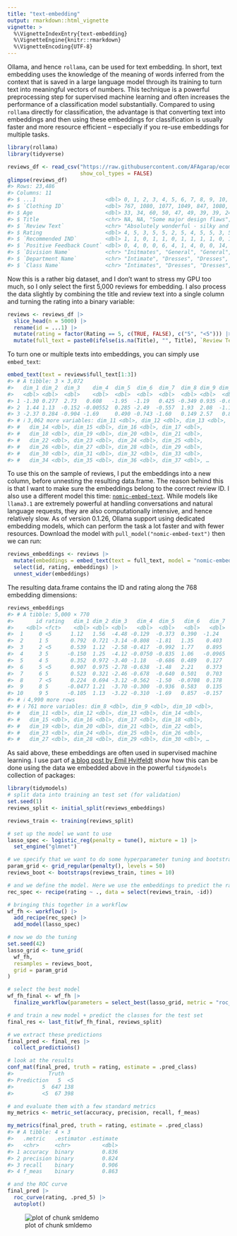 ```yaml
---
title: "text-embedding"
output: rmarkdown::html_vignette
vignette: >
  %\VignetteIndexEntry{text-embedding}
  %\VignetteEngine{knitr::rmarkdown}
  %\VignetteEncoding{UTF-8}
---
```




Ollama, and hence `rollama`, can be used for text embedding.
In short, text embedding uses the knowledge of the meaning of words inferred from the context that is saved in a large language model through its training to turn text into meaningful vectors of numbers.
This technique is a powerful preprocessing step for supervised machine learning and often increases the performance of a classification model substantially.
Compared to using `rollama` directly for classification, the advantage is that converting text into embeddings and then using these embeddings for classification is usually faster and more resource efficient -- especially if you re-use embeddings for multiple tasks.


``` r
library(rollama)
library(tidyverse)
```


``` r
reviews_df <- read_csv("https://raw.githubusercontent.com/AFAgarap/ecommerce-reviews-analysis/master/Womens%20Clothing%20E-Commerce%20Reviews.csv",
                       show_col_types = FALSE)
glimpse(reviews_df)
#> Rows: 23,486
#> Columns: 11
#> $ ...1                      <dbl> 0, 1, 2, 3, 4, 5, 6, 7, 8, 9, 10, …
#> $ `Clothing ID`             <dbl> 767, 1080, 1077, 1049, 847, 1080, …
#> $ Age                       <dbl> 33, 34, 60, 50, 47, 49, 39, 39, 24…
#> $ Title                     <chr> NA, NA, "Some major design flaws",…
#> $ `Review Text`             <chr> "Absolutely wonderful - silky and …
#> $ Rating                    <dbl> 4, 5, 3, 5, 5, 2, 5, 4, 5, 5, 3, 5…
#> $ `Recommended IND`         <dbl> 1, 1, 0, 1, 1, 0, 1, 1, 1, 1, 0, 1…
#> $ `Positive Feedback Count` <dbl> 0, 4, 0, 0, 6, 4, 1, 4, 0, 0, 14, …
#> $ `Division Name`           <chr> "Initmates", "General", "General",…
#> $ `Department Name`         <chr> "Intimate", "Dresses", "Dresses", …
#> $ `Class Name`              <chr> "Intimates", "Dresses", "Dresses",…
```

Now this is a rather big dataset, and I don't want to stress my GPU too much, so I only select the first 5,000 reviews for embedding.
I also process the data slightly by combining the title and review text into a single column and turning the rating into a binary variable:


``` r
reviews <- reviews_df |>
  slice_head(n = 5000) |>
  rename(id = ...1) |>
  mutate(rating = factor(Rating == 5, c(TRUE, FALSE), c("5", "<5"))) |>
  mutate(full_text = paste0(ifelse(is.na(Title), "", Title), `Review Text`))
```

To turn one or multiple texts into embeddings, you can simply use `embed_text`:


``` r
embed_text(text = reviews$full_text[1:3])
#> # A tibble: 3 × 3,072
#>   dim_1 dim_2  dim_3    dim_4  dim_5  dim_6  dim_7  dim_8 dim_9 dim_10
#>   <dbl> <dbl>  <dbl>    <dbl>  <dbl>  <dbl>  <dbl>  <dbl> <dbl>  <dbl>
#> 1 -1.30 0.277  2.73   0.608   -1.95  -1.19   0.425 -0.349 0.935 -0.664
#> 2  1.44 1.13  -0.152 -0.00552  0.285 -2.49  -0.557  1.93  2.08  -1.12 
#> 3 -2.37 0.284 -0.904 -1.69     0.490 -0.743 -1.60   0.149 2.57   0.893
#> # ℹ 3,062 more variables: dim_11 <dbl>, dim_12 <dbl>, dim_13 <dbl>,
#> #   dim_14 <dbl>, dim_15 <dbl>, dim_16 <dbl>, dim_17 <dbl>,
#> #   dim_18 <dbl>, dim_19 <dbl>, dim_20 <dbl>, dim_21 <dbl>,
#> #   dim_22 <dbl>, dim_23 <dbl>, dim_24 <dbl>, dim_25 <dbl>,
#> #   dim_26 <dbl>, dim_27 <dbl>, dim_28 <dbl>, dim_29 <dbl>,
#> #   dim_30 <dbl>, dim_31 <dbl>, dim_32 <dbl>, dim_33 <dbl>,
#> #   dim_34 <dbl>, dim_35 <dbl>, dim_36 <dbl>, dim_37 <dbl>, …
```

To use this on the sample of reviews, I put the embeddings into a new column, before unnesting the resulting data.frame.
The reason behind this is that I want to make sure the embeddings belong to the correct review ID.
I also use a different model this time: [`nomic-embed-text`](https://ollama.com/library/nomic-embed-text).
While models like `llama3.1` are extremely powerful at handling conversations and natural language requests, they are also computationally intensive, and hence relatively slow.
As of version 0.1.26, Ollama support using dedicated embedding models, which can perform the task a lot faster and with fewer resources.
Download the model with `pull_model("nomic-embed-text")` then we can run:


``` r
reviews_embeddings <- reviews |>
  mutate(embeddings = embed_text(text = full_text, model = "nomic-embed-text")) |>
  select(id, rating, embeddings) |>
  unnest_wider(embeddings)
```

The resulting data.frame contains the ID and rating along the 768 embedding dimensions:


``` r
reviews_embeddings
#> # A tibble: 5,000 × 770
#>       id rating   dim_1 dim_2 dim_3   dim_4  dim_5   dim_6   dim_7
#>    <dbl> <fct>    <dbl> <dbl> <dbl>   <dbl>  <dbl>   <dbl>   <dbl>
#>  1     0 <5      1.12   1.56  -4.48 -0.129  -0.373  0.390  -1.24  
#>  2     1 5       0.792  0.721 -3.14 -0.808  -1.81   1.35    0.403 
#>  3     2 <5      0.539  1.12  -2.58 -0.417  -0.992  1.77    0.895 
#>  4     3 5      -0.150  1.25  -4.12 -0.0750 -0.835  1.06   -0.0965
#>  5     4 5       0.352  0.972 -3.40 -1.18   -0.686  0.489   0.127 
#>  6     5 <5      0.907  0.975 -2.78 -0.638  -1.48   2.21    0.373 
#>  7     6 5       0.523  0.321 -2.46 -0.678  -0.640  0.501   0.703 
#>  8     7 <5      0.224  0.694 -3.12 -0.562  -1.50  -0.0708  0.178 
#>  9     8 5      -0.0477 1.21  -3.70 -0.300  -0.936  0.583   0.135 
#> 10     9 5      -0.105  1.13  -3.22 -0.310  -1.69   0.857  -0.157 
#> # ℹ 4,990 more rows
#> # ℹ 761 more variables: dim_8 <dbl>, dim_9 <dbl>, dim_10 <dbl>,
#> #   dim_11 <dbl>, dim_12 <dbl>, dim_13 <dbl>, dim_14 <dbl>,
#> #   dim_15 <dbl>, dim_16 <dbl>, dim_17 <dbl>, dim_18 <dbl>,
#> #   dim_19 <dbl>, dim_20 <dbl>, dim_21 <dbl>, dim_22 <dbl>,
#> #   dim_23 <dbl>, dim_24 <dbl>, dim_25 <dbl>, dim_26 <dbl>,
#> #   dim_27 <dbl>, dim_28 <dbl>, dim_29 <dbl>, dim_30 <dbl>, …
```

As said above, these embeddings are often used in supervised machine learning.
I use part of [a blog post by Emil Hvitfeldt](https://emilhvitfeldt.com/post/textrecipes-series-pretrained-word-embeddings/) show how this can be done using the data we embedded above in the powerful `tidymodels` collection of packages:


``` r
library(tidymodels)
# split data into training an test set (for validation)
set.seed(1)
reviews_split <- initial_split(reviews_embeddings)

reviews_train <- training(reviews_split)

# set up the model we want to use
lasso_spec <- logistic_reg(penalty = tune(), mixture = 1) |>
  set_engine("glmnet")

# we specify that we want to do some hyperparameter tuning and bootstrapping
param_grid <- grid_regular(penalty(), levels = 50)
reviews_boot <- bootstraps(reviews_train, times = 10)

# and we define the model. Here we use the embeddings to predict the rating
rec_spec <- recipe(rating ~ ., data = select(reviews_train, -id))

# bringing this together in a workflow
wf_fh <- workflow() |>
  add_recipe(rec_spec) |>
  add_model(lasso_spec)

# now we do the tuning
set.seed(42)
lasso_grid <- tune_grid(
  wf_fh,
  resamples = reviews_boot,
  grid = param_grid
)

# select the best model
wf_fh_final <- wf_fh |>
  finalize_workflow(parameters = select_best(lasso_grid, metric = "roc_auc"))

# and train a new model + predict the classes for the test set
final_res <- last_fit(wf_fh_final, reviews_split)

# we extract these predictions
final_pred <- final_res |>
  collect_predictions()

# look at the results
conf_mat(final_pred, truth = rating, estimate = .pred_class)
#>           Truth
#> Prediction   5  <5
#>         5  647 138
#>         <5  67 398

# and evaluate them with a few standard metrics
my_metrics <- metric_set(accuracy, precision, recall, f_meas)

my_metrics(final_pred, truth = rating, estimate = .pred_class)
#> # A tibble: 4 × 3
#>   .metric   .estimator .estimate
#>   <chr>     <chr>          <dbl>
#> 1 accuracy  binary         0.836
#> 2 precision binary         0.824
#> 3 recall    binary         0.906
#> 4 f_meas    binary         0.863

# and the ROC curve
final_pred |>
  roc_curve(rating, .pred_5) |>
  autoplot()
```

![plot of chunk smldemo](figures/smldemo-1.png)

